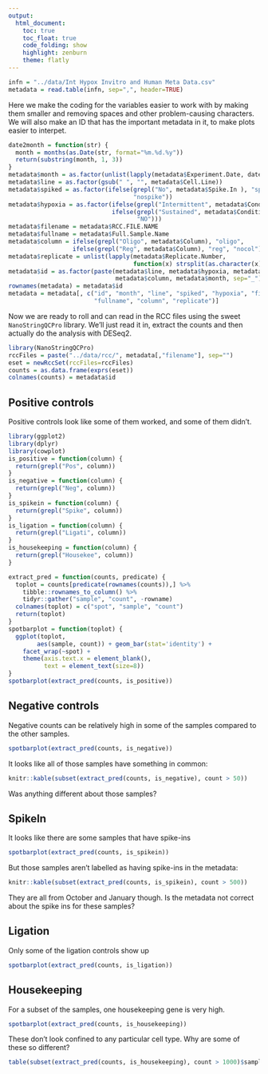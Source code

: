 ```yaml
---
output:
  html_document:
    toc: true
    toc_float: true
    code_folding: show
    highlight: zenburn
    theme: flatly
---
```


```r
infn = "../data/Int Hypox Invitro and Human Meta Data.csv"
metadata = read.table(infn, sep=",", header=TRUE)
```

Here we make the coding for the variables easier to work with by making them
smaller and removing spaces and other problem-causing characters. We will
also make an ID that has the important metadata in it, to make plots
easier to interpet.

```r
date2month = function(str) {
  month = months(as.Date(str, format="%m.%d.%y"))
  return(substring(month, 1, 3))
}
metadata$month = as.factor(unlist(lapply(metadata$Experiment.Date, date2month)))
metadata$line = as.factor(gsub(" ", "", metadata$Cell.Line))
metadata$spiked = as.factor(ifelse(grepl("No", metadata$Spike.In ), "spike",
                                   "nospike"))
metadata$hypoxia = as.factor(ifelse(grepl("Intermittent", metadata$Condition), "IH",
                             ifelse(grepl("Sustained", metadata$Condition), "SH",
                                    "NO")))
metadata$filename = metadata$RCC.FILE.NAME
metadata$fullname = metadata$Full.Sample.Name
metadata$column = ifelse(grepl("Oligo", metadata$Column), "oligo",
                  ifelse(grepl("Reg", metadata$Column), "reg", "nocol"))
metadata$replicate = unlist(lapply(metadata$Replicate.Number,
                                   function(x) strsplit(as.character(x), "-")[[1]][2]))
metadata$id = as.factor(paste(metadata$line, metadata$hypoxia, metadata$spiked,
                              metadata$column, metadata$month, sep="_"))
rownames(metadata) = metadata$id
metadata = metadata[, c("id", "month", "line", "spiked", "hypoxia", "filename",
                        "fullname", "column", "replicate")]
```

Now we are ready to roll and can read in the RCC files using the sweet
`NanoStringQCPro` library. We'll just read it in, extract the counts and
then actually do the analysis with DESeq2.

```r
library(NanoStringQCPro)
rccFiles = paste("../data/rcc/", metadata[,"filename"], sep="")
eset = newRccSet(rccFiles=rccFiles)
counts = as.data.frame(exprs(eset))
colnames(counts) = metadata$id
```

## Positive controls
Positive controls look like some of them worked, and some of them didn't.
```r
library(ggplot2)
library(dplyr)
library(cowplot)
is_positive = function(column) {
  return(grepl("Pos", column))
}
is_negative = function(column) {
  return(grepl("Neg", column))
}
is_spikein = function(column) {
  return(grepl("Spike", column))
}
is_ligation = function(column) {
  return(grepl("Ligati", column))
}
is_housekeeping = function(column) {
  return(grepl("Housekee", column))
}

extract_pred = function(counts, predicate) {
  toplot = counts[predicate(rownames(counts)),] %>%
    tibble::rownames_to_column() %>%
    tidyr::gather("sample", "count", -rowname)
  colnames(toplot) = c("spot", "sample", "count")
  return(toplot)
}
spotbarplot = function(toplot) {
  ggplot(toplot,
        aes(sample, count)) + geom_bar(stat='identity') +
    facet_wrap(~spot) +
    theme(axis.text.x = element_blank(),
          text = element_text(size=8))
}
spotbarplot(extract_pred(counts, is_positive))
```

## Negative controls
Negative counts can be relatively high in some of the samples compared to
the other samples.

```r
spotbarplot(extract_pred(counts, is_negative))
```

It looks like all of those samples have something in common:

```r
knitr::kable(subset(extract_pred(counts, is_negative), count > 50))
```

Was anything different about those samples?

## SpikeIn
It looks like there are some samples that have spike-ins
```r
spotbarplot(extract_pred(counts, is_spikein))
```

But those samples aren't labelled as having spike-ins in the metadata:

```r
knitr::kable(subset(extract_pred(counts, is_spikein), count > 500))
```

They are all from October and January though. Is the metadata not correct
about the spike ins for these samples?

## Ligation
Only some of the ligation controls show up
```r
spotbarplot(extract_pred(counts, is_ligation))
```

## Housekeeping
For a subset of the samples, one housekeeping gene is very high.
```r
spotbarplot(extract_pred(counts, is_housekeeping))
```

These don't look confined to any particular cell type. Why are some of these
so different?

```r
table(subset(extract_pred(counts, is_housekeeping), count > 1000)$sample)
```
